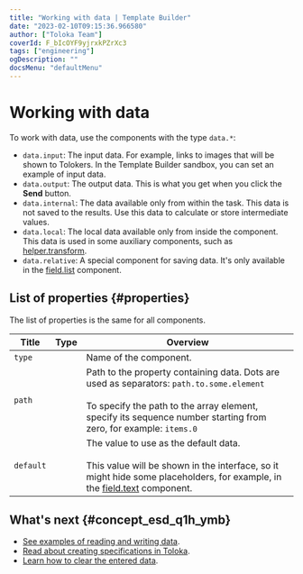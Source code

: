 ```yaml
---
title: "Working with data | Template Builder"
date: "2023-02-10T09:15:36.966580"
author: ["Toloka Team"]
coverId: F_bIcOYF9yjrxkPZrXc3
tags: ["engineering"]
ogDescription: ""
docsMenu: "defaultMenu"
---
```



# Working with data

To work with data, use the components with the type `data.*`:

- `data.input`: The input data. For example, links to images that will be shown to Tolokers. In the Template Builder sandbox, you can set an example of input data.
- `data.output`: The output data. This is what you get when you click the **Send** button.
- `data.internal`: The data available only from within the task. This data is not saved to the results. Use this data to calculate or store intermediate values.
- `data.local`: The local data available only from inside the component. This data is used in some auxiliary components, such as [helper.transform](/docs-new/template-builder/reference/helper.transform).
- `data.relative`: A special component for saving data. It's only available in the [field.list](/docs-new/template-builder/reference/field.list) component.

## List of properties {#properties}

The list of properties is the same for all components.

**Title**|**Type**|**Overview**
----- | ----- | -----
`type`|<WorkWithDataTable1/>|Name of the component.
`path`|<WorkWithDataTable2/>|Path to the property containing data. Dots are used as separators: `path.to.some.element`<br/><br/>To specify the path to the array element, specify its sequence number starting from zero, for example: `items.0`
`default`|<WorkWithDataTable3/>|The value to use as the default data.<br/><br/>This value will be shown in the interface, so it might hide some placeholders, for example, in the [field.text](/docs-new/template-builder/reference/field.text) component.

## What's next {#concept_esd_q1h_ymb}

- [See examples of reading and writing data](/docs-new/template-builder/operations/input-output-data).
- [Read about creating specifications in Toloka](/docs-new/template-builder/operations/create-specs).
- [Learn how to clear the entered data](/docs-new/template-builder/operations/clear-data).

<ContactSupport/>
